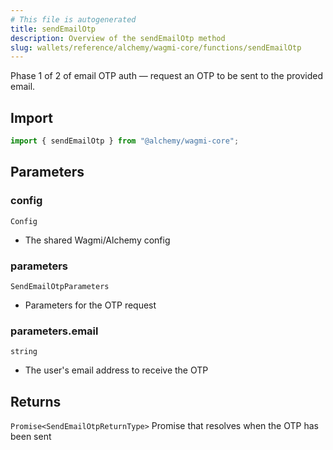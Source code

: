 ```yaml
---
# This file is autogenerated
title: sendEmailOtp
description: Overview of the sendEmailOtp method
slug: wallets/reference/alchemy/wagmi-core/functions/sendEmailOtp
---
```


Phase 1 of 2 of email OTP auth — request an OTP to be sent to the provided email.

## Import

```ts
import { sendEmailOtp } from "@alchemy/wagmi-core";
```

## Parameters

### config

`Config`

- The shared Wagmi/Alchemy config

### parameters

`SendEmailOtpParameters`

- Parameters for the OTP request

### parameters.email

`string`

- The user's email address to receive the OTP

## Returns

`Promise<SendEmailOtpReturnType>`
Promise that resolves when the OTP has been sent
